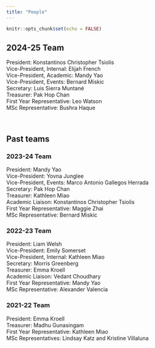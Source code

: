 ```yaml
---
title: "People"
---
```


```r
knitr::opts_chunk$set(echo = FALSE)
```

## 2024-25 Team
President: Konstantinos Christopher Tsiolis \
Vice-President, Internal: Elijah French \
Vice-President, Academic: Mandy Yao \
Vice-President, Events: Bernard Miskic \
Secretary: Luis Sierra Muntané \
Treasurer: Pak Hop Chan \
First Year Representative: Leo Watson \
MSc Representative: Bushra Haque \

<br>

## Past teams
### 2023-24 Team
President: Mandy Yao \
Vice-President: Yovna Junglee \
Vice-President, Events: Marco Antonio Gallegos Herrada \
Secretary: Pak Hop Chan \
Treasurer: Kathleen Miao \
Academic Liaison: Konstantinos Christopher Tsiolis \
First Year Representative: Maggie Zhai \
MSc Representative: Bernard Miskic \

### 2022-23 Team
President: Liam Welsh \
Vice-President: Emily Somerset \
Vice-President, Internal: Kathleen Miao \
Secretary: Morris Greenberg \
Treasurer: Emma Kroell \
Academic Liaison: Vedant Choudhary \
First Year Representative: Mandy Yao \
MSc Representative: Alexander Valencia \

### 2021-22 Team
President: Emma Kroell \
Treasurer: Madhu Gunasingam \
First Year Representative: Kathleen Miao \
MSc Representatives: Lindsay Katz and Kristine Villaluna \




